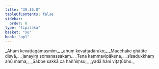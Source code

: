 ```yaml
---
title: "39.10.8"
tableOfContents: false
sidebar:
  order: 8
type: "tipitaka"
basket: "su"
book: "ap1"
---
```



<DynamicBreadcrumb />

<Division number="86" book="ap1" bookNo="20" page="349">

<Paragraph number="4280" type="verses" book="ap1">
_Ahaṃ kevaṭṭagāmasmiṃ,_  
_ahuṃ kevaṭṭadārako;_  
_Macchake ghātite disvā,_  
_janayiṃ somanassakaṃ._  

</Paragraph>

</Division>
<Division number="87" book="ap1" bookNo="20" page="349">

<Paragraph number="4281" type="verses" book="ap1">
_Tena kammavipākena,_  
_sīsadukkhaṃ ahū mama;_  
_Sabbe sakkā ca haññiṃsu,_  
_yadā hani viṭaṭūbho._
</Paragraph>
</Division>